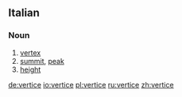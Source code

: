 ==Italian==

===Noun===
{{it-noun|vertic|m|e|i}}

# [[vertex]]
# [[summit]], [[peak]]
# [[height]]

[[de:vertice]]
[[io:vertice]]
[[pl:vertice]]
[[ru:vertice]]
[[zh:vertice]]
